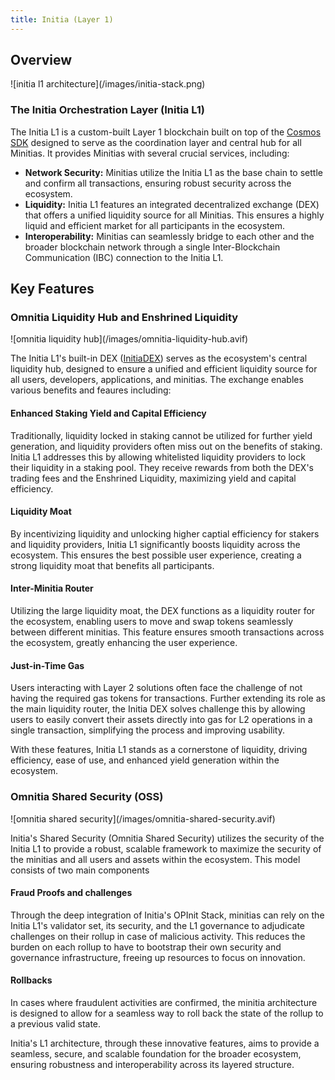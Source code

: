 ```yaml
---
title: Initia (Layer 1)
---
```


## Overview

<Frame type="glass" caption="Initia Tech Stack">
  ![initia l1 architecture](/images/initia-stack.png)
</Frame>

### The Initia Orchestration Layer (Initia L1)

The Initia L1 is a custom-built Layer 1 blockchain built on top of the [Cosmos SDK](https://docs.cosmos.network) designed to serve as the coordination layer and central hub for all Minitias. It provides Minitias with several crucial services, including:

- **Network Security:** Minitias utilize the Initia L1 as the base chain to settle and confirm all transactions, ensuring robust security across the ecosystem.
- **Liquidity:** Initia L1 features an integrated decentralized exchange (DEX) that offers a unified liquidity source for all Minitias. This ensures a highly liquid and efficient market for all participants in the ecosystem.
- **Interoperability:** Minitias can seamlessly bridge to each other and the broader blockchain network through a single Inter-Blockchain Communication (IBC) connection to the Initia L1.

## Key Features

### Omnitia Liquidity Hub and Enshrined Liquidity

<Frame type="glass" caption="Omnitia Liquidity Hub and Enshrined Liquidity">
  ![omnitia liquidity hub](/images/omnitia-liquidity-hub.avif)
</Frame>


The Initia L1's built-in DEX ([InitiaDEX](/home/getting-started/initiadex)) serves as the ecosystem's central liquidity hub, designed to ensure a unified and efficient liquidity source for all users, developers, applications, and minitias. The exchange enables various benefits and feaures including:

#### **Enhanced Staking Yield and Capital Efficiency**
Traditionally, liquidity locked in staking cannot be utilized for further yield generation, and liquidity providers often miss out on the benefits of staking. Initia L1 addresses this by allowing whitelisted liquidity providers to lock their liquidity in a staking pool. They receive rewards from both the DEX's trading fees and the Enshrined Liquidity, maximizing yield and capital efficiency.

#### **Liquidity Moat**

By incentivizing liquidity and unlocking higher captial efficiency for stakers and liquidity providers, Initia L1 significantly boosts liquidity across the ecosystem. This ensures the best possible user experience, creating a strong liquidity moat that benefits all participants.

#### **Inter-Minitia Router**

Utilizing the large liquidity moat, the DEX functions as a liquidity router for the ecosystem, enabling users to move and swap tokens seamlessly between different minitias. This feature ensures smooth transactions across the ecosystem, greatly enhancing the user experience.

#### **Just-in-Time Gas**

Users interacting with Layer 2 solutions often face the challenge of not having the required gas tokens for transactions. Further extending its role as the main liquidity router, the Initia DEX solves challenge this by allowing users to easily convert their assets directly into gas for L2 operations in a single transaction, simplifying the process and improving usability.

With these features, Initia L1 stands as a cornerstone of liquidity, driving efficiency, ease of use, and enhanced yield generation within the ecosystem.

### Omnitia Shared Security (OSS)

<Frame type="glass" caption="Omnitia Shared Security">
  ![omnitia shared security](/images/omnitia-shared-security.avif)
</Frame>

Initia's Shared Security (Omnitia Shared Security) utilizes the security of the Initia L1 to provide a robust, scalable framework to maximize the security of the minitias and all users and assets within the ecosystem. This model consists of two main components

#### Fraud Proofs and challenges

Through the deep integration of Initia's OPInit Stack, minitias can rely on the Initia L1's validator set, its security, and the L1 governance to adjudicate challenges on their rollup in case of malicious activity. This reduces the burden on each rollup to have to bootstrap their own security and governance infrastructure, freeing up resources to focus on innovation.

#### Rollbacks

In cases where fraudulent activities are confirmed, the minitia architecture is designed to allow for a seamless way to roll back the state of the rollup to a previous valid state.

Initia's L1 architecture, through these innovative features, aims to provide a seamless, secure, and scalable foundation for the broader ecosystem, ensuring robustness and interoperability across its layered structure.